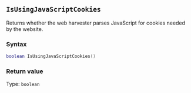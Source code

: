 ::: {.minipage data-latex="{\textwidth}"}
## `IsUsingJavaScriptCookies`

Returns whether the web harvester parses JavaScript\index{web harvester!settings} for cookies needed by the website.

### Syntax {-}

``` .lua
boolean IsUsingJavaScriptCookies()
```

### Return value {-}

Type: `boolean`
:::
